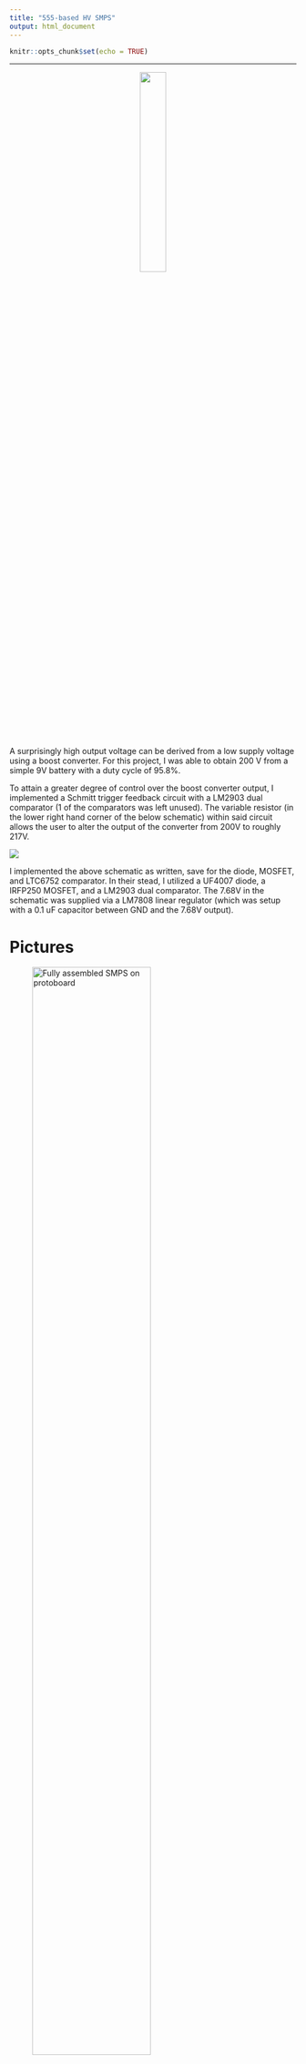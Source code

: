 ```yaml
---
title: "555-based HV SMPS"
output: html_document
---
```


```r
knitr::opts_chunk$set(echo = TRUE)
```
***

<center>
![](200Vboost-images/boostfundamentals.png){#id .class width=30% height=30%}
</center>

A surprisingly high output voltage can be derived from a low supply voltage using a boost converter. For this project, I was able to obtain 200 V from a simple 9V battery with a duty cycle of 95.8%.

To attain a greater degree of control over the boost converter output, I implemented a Schmitt trigger feedback circuit with a LM2903 dual comparator (1 of the comparators was left unused). The variable resistor (in the lower right hand corner of the below schematic) within said circuit allows the user to alter the output of the converter from 200V to roughly 217V. 

![](200Vboost-images/9Vto200Vconverter.jpg)

I implemented the above schematic as written, save for the diode, MOSFET, and LTC6752 comparator. In their stead, I utilized a UF4007 diode, a IRFP250 MOSFET, and a LM2903 dual comparator. The 7.68V in the schematic was supplied via a LM7808 linear regulator (which was setup with a 0.1 uF capacitor between GND and the 7.68V output).

# Pictures

![Fully assembled SMPS on protoboard](200Vboost-images/boostConverter.jpg){#id .class width=70% height=70%}

***
![Driving a neon bulb](200Vboost-images/boostBonus.jpg){#id .class width=70% height=70%}

***

When tested with a 9.44V battery and set to produce roughly 200V with the variable resistor, its output falls to 110V when loaded with a 5.53k resistor, and 175V when loaded with a 33.2k resistor. It's clear that this circuit can't supply much power, despite its high output voltage.

